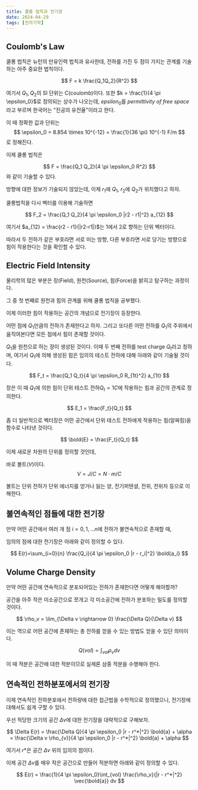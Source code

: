 ```yaml
---
title: 쿨롱 법칙과 전기장
date: 2024-04-29
tags: [전자기학]
---
```


## Coulomb's Law

쿨롱 법칙은 뉴턴의 만유인력 법칙과 유사한데,
전하를 가진 두 점이 가지는 관계를 기술하는 아주 중요한 법칙이다.

$$
F = k \frac{Q_1Q_2}{R^2}
$$

여기서 $Q_1, Q_2$의 SI 단위는 C(coulomb)이다.
또한 $k = \frac{1}{4 \pi \epsilon_0}$로 정의되는 상수가 나오는데, $epsilon_0$를 *permittivity of free space*라고 부르며 한국어는 "진공의 유전율"이라고 한다.

이 때 정확한 값과 단위는
$$
\epsilon_0 = 8.854 \times 10^{-12} = \frac{1}{36 \pi} 10^{-1} F/m
$$
로 정해진다.

이제 쿨롱 법칙은

$$
F = \frac{Q_1 Q_2}{4 \pi \epsilon_0 R^2}
$$
와 같이 기술할 수 있다.

방향에 대한 정보가 기술되지 않았는데,
이제 $r_1$에 $Q_1$, $r_2$에 $Q_2$가 위치했다고 하자.

쿨롱법칙을 다시 벡터를 이용해 기술하면

$$
F_2 = \frac{Q_1 Q_2}{4 \pi \epsilon_0 |r2 - r1|^2} a_{12}
$$

여기서 $a_{12} = \frac{r2 - r1}{|r2-r1|}$는 1에서 2로 향하는 단위 벡터이다.

따라서 두 전하가 같은 부호라면 서로 미는 방향, 다른 부호라면 서로 당기는 방향으로 힘이 작용한다는 것을 확인할 수 있다.

## Electric Field Intensity

물리학의 많은 부분은 장(Field), 원천(Source), 힘(Force)을 밝히고 탐구하는 과정이다.

그 중 첫 번째로 원천과 힘의 관계를 위해 쿨롱 법칙을 공부했다.

이제 이러한 힘이 작용하는 공간의 개념으로 전기장이 등장한다.

어떤 점에 $Q_1$만큼의 전하가 존재한다고 하자.
그리고 또다른 어떤 전하를 $Q_1$의 주위에서 움직여본다면 모든 점에서 힘이 존재할 것이다.

$Q_1$을 원천으로 하는 장이 생성된 것이다.
이때 두 번째 전하를 test charge $Q_t$라고 칭하며, 여기서 $Q_1$에 의해 생성된 힘은 임의의 테스트 전하에 대해 아래와 같이 기술될 것이다.

$$
F_t = \frac{Q_1 Q_t}{4 \pi \epsilon_0 R_{1t}^2} a_{1t}
$$

장은 이 때 $Q_1$에 의한 힘이 단위 테스트 전하$Q_t = 1C$에 작용하는 힘과 공간의 관계로 정의한다.

$$
E_1 = \frac{F_t}{Q_t}
$$

좀 더 일반적으로 벡터장은 어떤 공간에서 단위 테스트 전하에게 작용하는 힘(알짜힘)을 함수로 나타낸 것이다.

$$
\bold{E} = \frac{F_t}{Q_t}
$$

이제 새로운 차원의 단위를 정의할 것인데,

바로 볼트($V$)이다.
$$
V = J/C = N \cdot m / C
$$

볼트는 단위 전하가 단위 에너지를 얻거나 잃는 양, 전기퍼텐셜, 전위, 전위차 등으로 이해한다.

## 불연속적인 점들에 대한 전기장

만약 어떤 공간에서 여러 개 점 $i=0, 1, ... n$에  전하가 불연속적으로 존재할 때,

임의의 점에 대한 전기장은 아래와 같이 정의할 수 있다.

$$
E(r)=\sum_{i=0}{n} \frac{Q_i}{4 \pi \epsilon_0 |r - r_i|^2} \bold{a_i}
$$

## Volume Charge Density

만약 어떤 공간에 연속적으로 분포되어있는 전하가 존재한다면 어떻게 해야할까?

공간을 아주 작은 미소공간으로 쪼개고 각 미소공간에 전하가 분포하는 밀도를 정의할 것이다.

$$
\rho_v = \lim_{\Delta v \rightarrow 0} \frac{\Delta Q}{\Delta v}
$$

이는 역으로 어떤 공간에 존재하는 총 전하를 얻을 수 있는 방법도 얻을 수 있단 의미이다.

$$
Q(vol) = \int_{vol} \rho_v dv
$$

이 때 적분은 공간에 대한 적분이므로 실제론 삼중 적분을 수행해야 한다.


## 연속적인 전하분포에서의 전기장

이제 연속적인 전하분포에서 전하량에 대한 접근법을 수학적으로 정의했으니, 전기장에 대해서도 쉽게 구할 수 있다.

우선 적당한 크기의 공간 $\Delta v$에 대한 전기장을 대략적으로 구해보자.

$$
\Delta E(r) = \frac{\Delta Q}{4 \pi \epsilon_0 |r - r^*|^2} \bold{a} + \alpha = \frac{\Delta v \rho_{v}}{4 \pi \epsilon_0 |r - r^*|^2} \bold{a} + \alpha
$$

여기서 $r*$은 공간 $\Delta v$ 위의 임의의 점이다.

이제 공간 $\Delta v$를 매우 작은 공간으로 만들어 적분하면 아래와 같이 정의할 수 있다.

$$
E(r) = \frac{1}{4 \pi \epsilon_0}\int_{vol} \frac{\rho_v}{|r - r^*|^2} \vec{\bold{a}} dv
$$